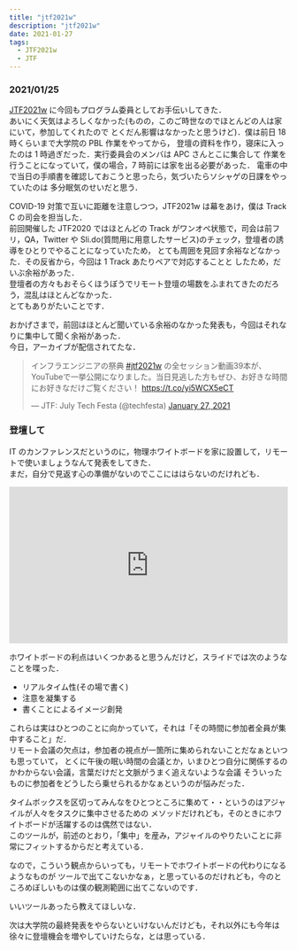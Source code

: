 ```yaml
---
title: "jtf2021w"
description: "jtf2021w"
date: 2021-01-27
tags:
  - JTF2021w
  - JTF
---
```


### 2021/01/25

[JTF2021w](https://jtf2021w.peatix.com) に今回もプログラム委員としてお手伝いしてきた．  
あいにく天気はよろしくなかった(ものの，このご時世なのでほとんどの人は家にいて，参加してくれたので
とくだん影響はなかったと思うけど)．僕は前日 18 時くらいまで大学院の PBL 作業をやってから，
登壇の資料を作り，寝床に入ったのは 1 時過ぎだった．実行委員会のメンバは APC さんとこに集合して
作業を行うことになっていて，僕の場合，7 時前には家を出る必要があった．
電車の中で当日の手順書を確認しておこうと思ったら，気づいたらソシャゲの日課をやっていたのは
多分眠気のせいだと思う．  

COVID-19 対策で互いに距離を注意しつつ，JTF2021w は幕をあけ，僕は Track C の司会を担当した．  
前回開催した JTF2020 ではほとんどの Track がワンオペ状態で，司会は前フリ，QA，Twitter や
Sli.do(質問用に用意したサービス)のチェック，登壇者の誘導をひとりでやることになっていたため，
とても周囲を見回す余裕などなかった．その反省から，今回は 1 Track あたりペアで対応することと
したため，だいぶ余裕があった．  
登壇者の方々もおそらくほうぼうでリモート登壇の場数をふまれてきたのだろう，混乱はほとんどなかった．  
とてもありがたいことです．

おかげさまで，前回はほとんど聞いている余裕のなかった発表も，今回はそれなりに集中して聞く余裕があった．  
今日，アーカイブが配信されてたな．

<blockquote class="twitter-tweet"><p lang="ja" dir="ltr">インフラエンジニアの祭典 <a href="https://twitter.com/hashtag/jtf2021w?src=hash&amp;ref_src=twsrc%5Etfw">#jtf2021w</a> の全セッション動画39本が、YouTubeで一挙公開になりました。当日見逃した方もぜひ、お好きな時間にお好きなだけご覧ください！ <a href="https://t.co/yi5WCX5eCT">https://t.co/yi5WCX5eCT</a></p>&mdash; JTF: July Tech Festa (@techfesta) <a href="https://twitter.com/techfesta/status/1354390395560452100?ref_src=twsrc%5Etfw">January 27, 2021</a></blockquote> <script async src="https://platform.twitter.com/widgets.js" charset="utf-8"></script>


### 登壇して

IT のカンファレンスだというのに，物理ホワイトボードを家に設置して，リモートで使いましょうなんて発表をしてきた．  
まだ，自分で見返す心の準備がないのでここにははらないのだけれども．

<div style="left: 0; width: 100%; height: 0; position: relative; padding-bottom: 56.1972%;"><iframe src="https://speakerdeck.com/player/7f38bbab23b545daaff5fbd84ac54faf" style="border: 0; top: 0; left: 0; width: 100%; height: 100%; position: absolute;" allowfullscreen scrolling="no" allow="encrypted-media"></iframe></div>

ホワイトボードの利点はいくつかあると思うんだけど，スライドでは次のようなことを喋った．
* リアルタイム性(その場で書く)
* 注意を凝集する
* 書くことによるイメージ創発

これらは実はひとつのことに向かっていて，それは「その時間に参加者全員が集中すること」だ．  
リモート会議の欠点は，参加者の視点が一箇所に集められないことだなぁといつも思っていて，
とくに午後の眠い時間の会議とか，いまひとつ自分に関係するのかわからない会議，言葉だけだと文脈がうまく追えないような会議
そういったものに参加者をどうしたら乗せられるかなぁというのが悩みだった．

タイムボックスを区切ってみんなをひとつところに集めて・・というのはアジャイルが人々をタスクに集中させるための
メソッドだけれども，そのときにホワイトボードが活躍するのは偶然ではない．  
このツールが，前述のとおり，「集中」を産み，アジャイルのやりたいことに非常にフィットするからだと考えている．

なので，こういう観点からいっても，リモートでホワイトボードの代わりになるようなものが
ツールで出てこないかなぁ，と思っているのだけれども，今のところめぼしいものは僕の観測範囲に出てこないのです．

いいツールあったら教えてほしいな．

次は大学院の最終発表をやらないといけないんだけども，それ以外にも今年は徐々に登壇機会を増やしていけたらな，とは思っている．

